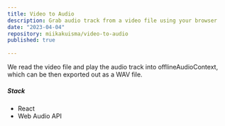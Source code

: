 ```yaml
---
title: Video to Audio
description: Grab audio track from a video file using your browser
date: "2023-04-04"
repository: miikakuisma/video-to-audio
published: true
  
---
```


We read the video file and play the audio track into offlineAudioContext, which can be then exported out as a WAV file.

##### Stack

- React
- Web Audio API

